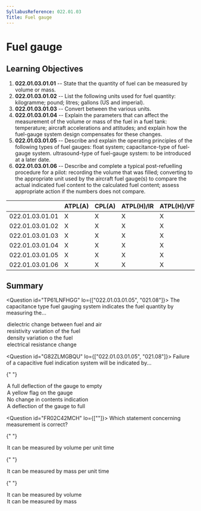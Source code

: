 ```yaml
---
SyllabusReference: 022.01.03
Title: Fuel gauge
---
```


# Fuel gauge

## Learning Objectives

1.  **022.01.03.01.01** -- State that the quantity of fuel can be measured by
    volume or mass.
2.  **022.01.03.01.02** -- List the following units used for fuel quantity:
    kilogramme; pound; litres; gallons (US and imperial).
3.  **022.01.03.01.03** -- Convert between the various units.
4.  **022.01.03.01.04** -- Explain the parameters that can affect the measurement
    of the volume or mass of the fuel in a fuel tank: temperature; aircraft
    accelerations and attitudes; and explain how the fuel-gauge system design
    compensates for these changes.
5.  **022.01.03.01.05** -- Describe and explain the operating principles of the
    following types of fuel gauges: float system; capacitance-type of fuel-gauge
    system. ultrasound-type of fuel-gauge system: to be introduced at a later
    date.
6.  **022.01.03.01.06** -- Describe and complete a typical post-refuelling
    procedure for a pilot: recording the volume that was filled; converting to
    the appropriate unit used by the aircraft fuel gauge(s) to compare the actual
    indicated fuel content to the calculated fuel content; assess appropriate
    action if the numbers does not compare.

|                 | ATPL(A) | CPL(A) | ATPL(H)/IR | ATPL(H)/VFR | CPL(H) | IR  | CBIR(A) |
| --------------- | ------- | ------ | ---------- | ----------- | ------ | --- | ------- |
| 022.01.03.01.01 | X       | X      | X          | X           | X      |     |         |
| 022.01.03.01.02 | X       | X      | X          | X           | X      |     |         |
| 022.01.03.01.03 | X       | X      | X          | X           | X      |     |         |
| 022.01.03.01.04 | X       | X      | X          | X           | X      |     |         |
| 022.01.03.01.05 | X       | X      | X          | X           | X      |     |         |
| 022.01.03.01.06 | X       | X      | X          | X           | X      |     |         |

## Summary

<Question id="TP61LNFHGG" lo={["022.01.03.01.05", "021.08"]}>
  <Text variant="oneCorrect">
    The capacitance type fuel gauging system indicates the fuel quantity by
    measuring the...
  </Text>

  <Option correct>dielectric change between fuel and air</Option>
  <Option>resistivity variation of the fuel</Option>
  <Option>density variation o the fuel</Option>
  <Option>electrical resistance change</Option>
</Question>

<Question id="G82ZLMGBQU" lo={["022.01.03.01.05", "021.08"]}>
  <Text variant="oneCorrect">
    Failure of a capacitive fuel indication system will be indicated by...
  </Text>

{" "}

<Option
  correct
  why="upon failure, the fuel indicator will fail 'safe', that is, it will slowly move towards indicating 0 fuel so that it never risks indicating that a fuel tank has more fuel than it actually has."
>
  A full deflection of the gauge to empty
</Option>

  <Option>A yellow flag on the gauge</Option>
  <Option>No change in contents indication</Option>
  <Option>A deflection of the gauge to full</Option>
</Question>

<Question id="FR02C42MCH" lo={[""]}>
  <Text variant="oneTwo">
    Which statement concerning <Subject /> measurement is correct?
  </Text>

{" "}

<Option
  subject={[["Fuel Flow"]]}
  why="Fuel flow can be measured in mass per unit time (ie.: kg/s) or volume per unit time (ie.: lts/s)"
>
  It can be measured by volume per unit time
</Option>

{" "}

<Option
  subject={[["Fuel Flow"]]}
  why="Fuel flow can be measured in mass per unit time (ie.: kg/s) or volume per unit time (ie.: lts/s)"
>
  It can be measured by mass per unit time
</Option>

{" "}

<Option
  subject={[["Fuel Quantity"]]}
  why="Fuel can be measured in mass (kg/lbs) or volume (litres / Gallons)"
>
  It can be measured by volume
</Option>

  <Option subject={[["Fuel Quantity"]]} why="Fuel can be measured in mass (kg/lbs) or volume (litres / Gallons)">
    It can be measured by mass
  </Option>
</Question>
